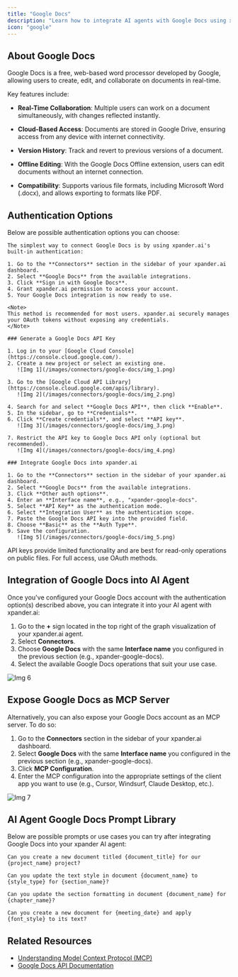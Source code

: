 ```yaml
---
title: "Google Docs"
description: "Learn how to integrate AI agents with Google Docs using xpander.ai. Create intelligent workflows that automatically analyze, summarize, and generate content within your documents."
icon: "google"
---
```


## About Google Docs

Google Docs is a free, web-based word processor developed by Google, allowing users to create, edit, and collaborate on documents in real-time. 

Key features include:

- **Real-Time Collaboration**: Multiple users can work on a document simultaneously, with changes reflected instantly.

- **Cloud-Based Access**: Documents are stored in Google Drive, ensuring access from any device with internet connectivity.

- **Version History**: Track and revert to previous versions of a document.

- **Offline Editing**: With the Google Docs Offline extension, users can edit documents without an internet connection.

- **Compatibility**: Supports various file formats, including Microsoft Word (.docx), and allows exporting to formats like PDF.


## Authentication Options

Below are possible authentication options you can choose:

<Tabs>

  <Tab title="Built-in xpander.ai Auth">

    The simplest way to connect Google Docs is by using xpander.ai's built-in authentication:

    1. Go to the **Connectors** section in the sidebar of your xpander.ai dashboard.  
    2. Select **Google Docs** from the available integrations.  
    3. Click **Sign in with Google Docs**.  
    4. Grant xpander.ai permission to access your account.  
    5. Your Google Docs integration is now ready to use.

    <Note>
    This method is recommended for most users. xpander.ai securely manages your OAuth tokens without exposing any credentials.
    </Note>

  </Tab>

  <Tab title="API Access">

    ### Generate a Google Docs API Key

    1. Log in to your [Google Cloud Console](https://console.cloud.google.com/).  
    2. Create a new project or select an existing one.  
       ![Img 1](/images/connectors/google-docs/img_1.png)

    3. Go to the [Google Cloud API Library](https://console.cloud.google.com/apis/library).  
       ![Img 2](/images/connectors/google-docs/img_2.png)

    4. Search for and select **Google Docs API**, then click **Enable**.  
    5. In the sidebar, go to **Credentials**.  
    6. Click **Create credentials**, and select **API key**.  
       ![Img 3](/images/connectors/google-docs/img_3.png)

    7. Restrict the API key to Google Docs API only (optional but recommended).  
       ![Img 4](/images/connectors/google-docs/img_4.png)

    ### Integrate Google Docs into xpander.ai

    1. Go to the **Connectors** section in the sidebar of your xpander.ai dashboard.  
    2. Select **Google Docs** from the available integrations.  
    3. Click **Other auth options**.  
    4. Enter an **Interface name**, e.g., "xpander-google-docs".  
    5. Select **API Key** as the authentication mode.  
    6. Select **Integration User** as the authentication scope.  
    7. Paste the Google Docs API key into the provided field.  
    8. Choose **Basic** as the **Auth Type**.  
    9. Save the configuration.  
       ![Img 5](/images/connectors/google-docs/img_5.png)
   
   <Warning>
    API keys provide limited functionality and are best for read-only operations on public files. For full access, use OAuth methods.
   </Warning>

  </Tab>

</Tabs>

## Integration of Google Docs into AI Agent

Once you've configured your Google Docs account with the authentication option(s) described above, you can integrate it into your AI agent with xpander.ai:

1. Go to the **+** sign located in the top right of the graph visualization of your xpander.ai agent.  
2. Select **Connectors**.  
3. Choose **Google Docs** with the same **Interface name** you configured in the previous section (e.g., xpander-google-docs).  
4. Select the available Google Docs operations that suit your use case.  

![Img 6](/images/connectors/google-docs/img_6.png)

## Expose Google Docs as MCP Server

Alternatively, you can also expose your Google Docs account as an MCP server. To do so:

1. Go to the **Connectors** section in the sidebar of your xpander.ai dashboard.  
2. Select **Google Docs** with the same **Interface name** you configured in the previous section (e.g., xpander-google-docs).  
3. Click **MCP Configuration**.  
4. Enter the MCP configuration into the appropriate settings of the client app you want to use (e.g., Cursor, Windsurf, Claude Desktop, etc.).

![Img 7](/images/connectors/google-docs/img_7.png)

## AI Agent Google Docs Prompt Library

Below are possible prompts or use cases you can try after integrating Google Docs into your xpander AI agent:

```
Can you create a new document titled {document_title} for our {project_name} project?
```

````
Can you update the text style in document {document_name} to {style_type} for {section_name}?
````

```
Can you update the section formatting in document {document_name} for {chapter_name}?
```

```
Can you create a new document for {meeting_date} and apply {font_style} to its text?
```

## Related Resources

- [Understanding Model Context Protocol (MCP)](/docs/05-human-interfaces/04-mcp)
- [Google Docs API Documentation](https://developers.google.com/workspace/docs/api/reference/rest)